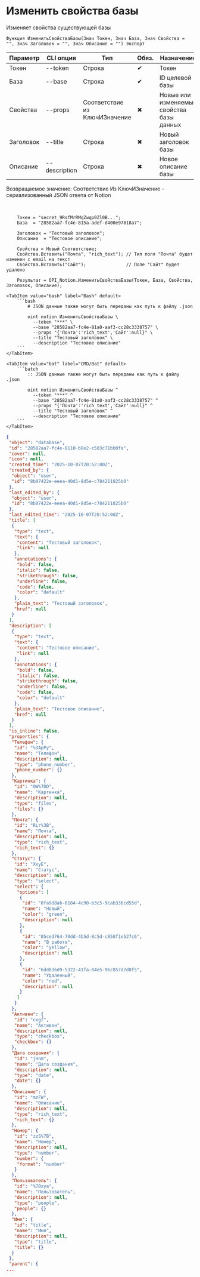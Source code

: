 ﻿---
sidebar_position: 3
description: Изменить свойства базы и другие функции для работы с Notion в Открытом пакете интеграций - бесплатной open-source библиотеке интеграций для 1С:Предприятие 8, OneScript и CLI
keywords: [1C, 1С, 1С:Предприятие, 1С:Предприятие 8.3, API, Интеграция, Сервисы, Обмен, OneScript, CLI, Notion]
---


# Изменить свойства базы
 Изменяет свойства существующей базы



`Функция ИзменитьСвойстваБазы(Знач Токен, Знач База, Знач Свойства = "", Знач Заголовок = "", Знач Описание = "") Экспорт`

  | Параметр | CLI опция | Тип | Обяз. | Назначение |
  |-|-|-|-|-|
  | Токен | --token | Строка | &#x2714; | Токен |
  | База | --base | Строка | &#x2714; | ID целевой базы |
  | Свойства | --props | Соответствие из КлючИЗначение | &#x2716; | Новые или изменяемые свойства базы данных |
  | Заголовок | --title | Строка | &#x2716; | Новый заголовок базы |
  | Описание | --description | Строка | &#x2716; | Новое описание базы |

  
  Возвращаемое значение:   Соответствие Из КлючИЗначение - сериализованный JSON ответа от Notion

<br/>



```bsl title="Пример использования для 1С:Предприятие/OneScript"
    Токен = "secret_9RsfMrRMqZwqp0Zl0B...";
    База  = "28582aa7-fc4e-815a-adef-d400e97818a7";

    Заголовок = "Тестовый заголовок";
    Описание  = "Тестовое описание";

    Свойства = Новый Соответствие;
    Свойства.Вставить("Почта", "rich_text"); // Тип поля "Почта" будет изменен с email на текст
    Свойства.Вставить("Сайт");               // Поле "Сайт" будет удалено

    Результат = OPI_Notion.ИзменитьСвойстваБазы(Токен, База, Свойства, Заголовок, Описание);
```
    

 <Tabs>
  
    <TabItem value="bash" label="Bash" default>
        ```bash
            # JSON данные также могут быть переданы как путь к файлу .json
            
            oint notion ИзменитьСвойстваБазы \
              --token "***" \
              --base "28582aa7-fc4e-81a0-aaf3-cc28c3338757" \
              --props "{'Почта':'rich_text','Сайт':null}" \
              --title "Тестовый заголовок" \
              --description "Тестовое описание"
        ```
    </TabItem>
  
    <TabItem value="bat" label="CMD/Bat" default>
        ```batch
            :: JSON данные также могут быть переданы как путь к файлу .json
            
            oint notion ИзменитьСвойстваБазы ^
              --token "***" ^
              --base "28582aa7-fc4e-81a0-aaf3-cc28c3338757" ^
              --props "{'Почта':'rich_text','Сайт':null}" ^
              --title "Тестовый заголовок" ^
              --description "Тестовое описание"
        ```
    </TabItem>
</Tabs>


```json title="Результат"
{
 "object": "database",
 "id": "28582aa7-fc4e-8110-b8e2-c503c71bb0fa",
 "cover": null,
 "icon": null,
 "created_time": "2025-10-07T20:52:00Z",
 "created_by": {
  "object": "user",
  "id": "8b07422e-eeea-40d1-8d5e-c784211825b0"
 },
 "last_edited_by": {
  "object": "user",
  "id": "8b07422e-eeea-40d1-8d5e-c784211825b0"
 },
 "last_edited_time": "2025-10-07T20:52:00Z",
 "title": [
  {
   "type": "text",
   "text": {
    "content": "Тестовый заголовок",
    "link": null
   },
   "annotations": {
    "bold": false,
    "italic": false,
    "strikethrough": false,
    "underline": false,
    "code": false,
    "color": "default"
   },
   "plain_text": "Тестовый заголовок",
   "href": null
  }
 ],
 "description": [
  {
   "type": "text",
   "text": {
    "content": "Тестовое описание",
    "link": null
   },
   "annotations": {
    "bold": false,
    "italic": false,
    "strikethrough": false,
    "underline": false,
    "code": false,
    "color": "default"
   },
   "plain_text": "Тестовое описание",
   "href": null
  }
 ],
 "is_inline": false,
 "properties": {
  "Телефон": {
   "id": "%3ApPy",
   "name": "Телефон",
   "description": null,
   "type": "phone_number",
   "phone_number": {}
  },
  "Картинка": {
   "id": "OW%7DD",
   "name": "Картинка",
   "description": null,
   "type": "files",
   "files": {}
  },
  "Почта": {
   "id": "RLr%3B",
   "name": "Почта",
   "description": null,
   "type": "rich_text",
   "rich_text": {}
  },
  "Статус": {
   "id": "XxyE",
   "name": "Статус",
   "description": null,
   "type": "select",
   "select": {
    "options": [
     {
      "id": "8fa9d8ab-6184-4c90-b3c5-9cab336cd55d",
      "name": "Новый",
      "color": "green",
      "description": null
     },
     {
      "id": "05ced764-70dd-4b5d-8c5d-c858f1e527c6",
      "name": "В работе",
      "color": "yellow",
      "description": null
     },
     {
      "id": "6dd836d9-5322-41fa-84e5-96c857d7d0f5",
      "name": "Удаленный",
      "color": "red",
      "description": null
     }
    ]
   }
  },
  "Активен": {
   "id": "cxgf",
   "name": "Активен",
   "description": null,
   "type": "checkbox",
   "checkbox": {}
  },
  "Дата создания": {
   "id": "jHnm",
   "name": "Дата создания",
   "description": null,
   "type": "date",
   "date": {}
  },
  "Описание": {
   "id": "mzFW",
   "name": "Описание",
   "description": null,
   "type": "rich_text",
   "rich_text": {}
  },
  "Номер": {
   "id": "zzS%7B",
   "name": "Номер",
   "description": null,
   "type": "number",
   "number": {
    "format": "number"
   }
  },
  "Пользователь": {
   "id": "%7Bxya",
   "name": "Пользователь",
   "description": null,
   "type": "people",
   "people": {}
  },
  "Имя": {
   "id": "title",
   "name": "Имя",
   "description": null,
   "type": "title",
   "title": {}
  }
 },
 "parent": {
...
```
